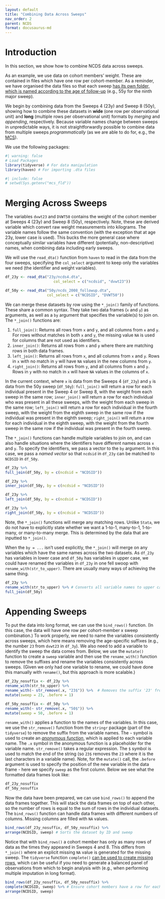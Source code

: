 ```yaml
---
layout: default
title: "Combining Data Across Sweeps"
nav_order: 2
parent: NCDS
format: docusaurus-md
---
```


# Introduction

In this section, we show how to combine NCDS data across sweeps.

As an example, we use data on cohort members' weight. These are contained in files which have one row per cohort-member. As a reminder, we have organised the data files so that each sweep [has its own folder, which is named according to the age of follow-up](https://cls-data.github.io/docs/ncds-sweep_folders.html) (e.g., 55y for the ninth major sweep).

We begin by combining data from the Sweeps 4 (23y) and Sweep 8 (50y), showing how to combine these datasets in **wide** (one row per observational unit) and **long** (multiple rows per observational unit) formats by *merging* and *appending*, respectively. Because variable names change between sweeps in unpredictable ways, it is not straightforwardly possible to combine data from multiple sweeps *programmatically* (as we are able to do for, e.g., the [MCS](https://cls-data.github.io/docs/mcs-merging_across_sweeps.html)).

We use the following packages:

```r
#| warning: false
# Load Packages
library(tidyverse) # For data manipulation
library(haven) # For importing .dta files
```

```r
#| include: false
# setwd(Sys.getenv("mcs_fld"))
```

# Merging Across Sweeps

The variables `dvwt23` and `DVWT50` contains the weight of the cohort member at Sweeps 4 (23y) and Sweep 8 (50y), respectively. Note, these are derived variable which convert raw weight measurements into kilograms. The variable names follow the same convention (with the exception that at age 23y, lower case is used). This bucks the more general case where conceptually similar variables have different (potentially, non-descriptive) names, when combining data including early sweeps. 

We will use the `read_dta()` function from `haven` to read in the data from the four sweeps, specifying the `col_select` argument to keep only the variables we need (the identifier and weight variables).

```r
df_23y <- read_dta("23y/ncds4.dta",
                      col_select = c("ncdsid", "dvwt23"))

df_50y <- read_dta("50y/ncds_2008_followup.dta",
                   col_select = c("NCDSID", "DVWT50"))
```

We can merge these datasets by row using the `*_join()` family of functions. These share a common syntax. They take two data frames (`x` and `y`) as arguments, as well as a `by` argument that specifies the variable(s) to join on. The `*_join()` functions are:

1.  `full_join()`: Returns all rows from `x` and `y`, and all columns from `x` and `y`. For rows without matches in both `x` and `y`, the missing value `NA` is used for columns that are not used as identifiers.
2.  `inner_join()`: Returns all rows from `x` and `y` where there are matching rows in both data frames.
3.  `left_join()`: Returns all rows from `x`, and all columns from `x` and `y`. Rows in `x` with no match in `y` will have `NA` values in the new columns from `y`.
4.  `right_join()`: Returns all rows from `y`, and all columns from `x` and `y`. Rows in `y` with no match in `x` will have `NA` values in the columns of `x`.

In the current context, where `x` is data from the Sweeps 4 (`df_23y`) and `y` is data from the 50y sweep (`df_50y`): `full_join()` will return a row for each individual present in the Sweep 4 or Sweep 8, with the weight from each sweep in the same row; `inner_join()` will return a row for each individual who was present in all these sweeps, with the weight from each sweep in the same row; `left_join()` will return a row for each individual in the fourth sweep, with the weight from the eighth sweep in the same row if the individual was present in the eighth sweep; `right_join()` will return a row for each individual in the eighth sweep, with the weight from the fourth sweep in the same row if the individual was present in the fourth sweep.

The `*_join()` functions can handle multiple variables to join on, and can also handle situations where the identifiers have different names across `x` and `y`. To specify the identifiers, we pass a vector to the `by` argument. In this case, we pass a *named vector* so that `ncdsid` in `df_23y` can be matched to `NCDSID` in `df_50y`.

```r
df_23y %>%
full_join(df_50y, by = c(ncdsid = "NCDSID"))

df_23y %>%
inner_join(df_50y, by = c(ncdsid = "NCDSID"))

df_23y %>%
left_join(df_50y, by = c(ncdsid = "NCDSID"))

df_23y %>%
right_join(df_50y, by = c(ncdsid = "NCDSID"))
```

Note, the `*_join()` functions will merge any matching rows. Unlike `Stata`, we do not have to explicitly state whether we want a 1-to-1, many-to-1, 1-to-many, or many-to-many merge. This is determined by the data that are inputted to `*_join()`.

When the `by = ...` isn't used explicitly, the `*_join()` will merge on any variables which have the same names across the two datasets. As `df_23y` has variables in lower case and `df_50y` has variables in upper case, we could have renamed the variables in `df_23y` in one fell swoop with `rename_with(str_to_upper)`. There are usually many ways of achieving the same thing.

```r
df_23y %>%
rename_with(str_to_upper) %>% # Converts all variable names to upper case
full_join(df_50y)
```

# Appending Sweeps

To put the data into long format, we can use the `bind_rows()` function. (In this case, the data will have one row per cohort-member x sweep combination.) To work properly, we need to name the variables consistently across sweeps, which here means removing the age-specific suffixes (e.g., the number `23` from `dvwt23` in `df_3y`). We also need to add a variable to identify the sweep the data comes from. Below, we use the `mutate()` function to create a `sweep` variable and then use the `rename_with()` function to remove the suffixes and rename the variables consistently across sweeps. (Given we only had one variable to rename, we could have done this manually with `rename()`, but this approach is more scalable.)

```r
df_23y_nosuffix <- df_23y %>%
rename_with(str_to_upper) %>%
rename_with(~ str_remove(.x, "23$")) %>%  # Removes the suffix '23' from variable names
mutate(sweep = 23, .before = 1)

df_50y_nosuffix <- df_50y %>%
rename_with(~ str_remove(.x, "50$")) %>%
mutate(sweep = 50, .before = 1)
```

`rename_with()` applies a function to the names of the variables. In this case, we use the `str_remove()` function from the `stringr` package (part of the `tidyverse`) to remove the suffix from the variable names. The `~` symbol is used to create an [*anonymous function*](https://r4ds.hadley.nz/iteration.html), which is applied to each variable name. The `.x` symbol in the anonymous function is a placeholder for the variable name. `str_remove()` takes a regular expression. The `$` symbol is used to match the end of the string (so `23$` removes the `23` where it is the last characters in a variable name). Note, for the `mutate()` call, the `.before` argument is used to specify the position of the new variable in the data frame - here we specify `sweep` as the first column. Below we see what the formatted data frames look like:

```r
df_23y_nosuffix
df_50y_nosuffix
```

Now the data have been prepared, we can use `bind_rows()` to append the data frames together. This will stack the data frames on top of each other, so the number of rows is equal to the sum of rows in the individual datasets. The `bind_rows()` function can handle data frames with different numbers of columns. Missing columns are filled with `NA` values.

```r
bind_rows(df_23y_nosuffix, df_50y_nosuffix) %>%
arrange(NCDSID, sweep) # Sorts the dataset by ID and sweep
```

Notice that with `bind_rows()` a cohort member has only as many rows of data as the times they appeared in Sweeps 4 and 8. This differs from `*_join()` where an explicit missing `NA` value is generated for the missing sweep. The `tidyverse` function `complete()` [can be used to create missing rows](https://r4ds.hadley.nz/missing-values.html#sec-missing-implicit), which can be useful if you need to generate a balanced panel of observations from which to begin analysis with (e.g., when performing multiple imputation in long format).

```r
bind_rows(df_23y_nosuffix, df_50y_nosuffix) %>%
complete(NCDSID, sweep) %>% # Ensure cohort members have a row for each sweep
arrange(NCDSID, sweep) 
```
